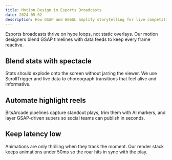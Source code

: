 ```yaml
---
title: Motion Design in Esports Broadcasts
date: 2024-05-02
description: How GSAP and WebGL amplify storytelling for live competitions and highlight reels.
---
```


Esports broadcasts thrive on hype loops, not static overlays. Our motion designers blend GSAP timelines with data feeds to keep every frame reactive.

## Blend stats with spectacle

Stats should explode onto the screen without jarring the viewer. We use ScrollTrigger and live data to choreograph transitions that feel alive and informative.

## Automate highlight reels

BitsArcade pipelines capture standout plays, trim them with AI markers, and layer GSAP-driven supers so social teams can publish in seconds.

## Keep latency low

Animations are only thrilling when they track the moment. Our render stack keeps animations under 50ms so the roar hits in sync with the play.
